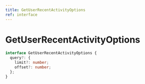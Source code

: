 ```yaml
---
title: GetUserRecentActivityOptions
ref: interface
---
```


# GetUserRecentActivityOptions

```ts
interface GetUserRecentActivityOptions {
  query?: {
    limit?: number;
    offset?: number;
  };
}
```
